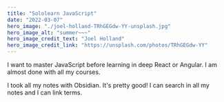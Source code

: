 ```yaml
---
title: "Sololearn JavaScript"
date: "2022-03-07"
hero_image: "./joel-holland-TRhGEGdw-YY-unsplash.jpg"
hero_image_alt: "summer~~~"
hero_image_credit_text: "Joel Holland"
hero_image_credit_link: "https://unsplash.com/photos/TRhGEGdw-YY"
---
```


I want to master JavaScript before learning in deep React or Angular. 
I am almost done with all my courses. 

I took all my notes with Obsidian. It's pretty good! I can search in all my notes 
and I can link terms.